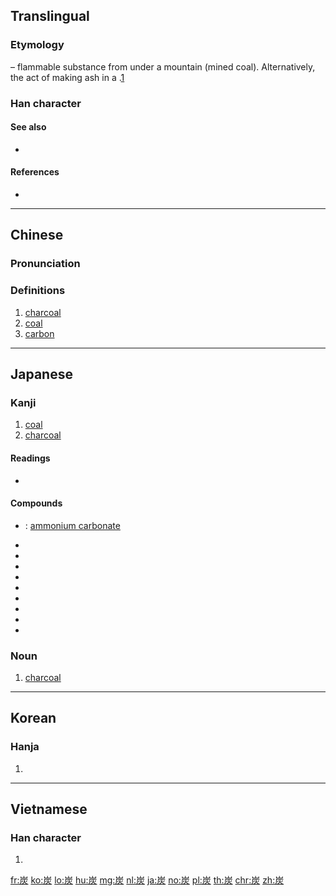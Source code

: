 ==Translingual==

===Etymology===
{{Han compound|屵|t1=mountain, cliff|火|t2=fire|ls=ic}} – flammable substance from under a mountain (mined coal). Alternatively, the act of making ash {{m|mul|灰||ash|sc=Hani}} in a {{m|mul|山||mountain|sc=Hani}}.[http://www.yellowbridge.com/chinese/character-etymology.php?searchChinese=1&zi=%E7%82%AD]

===Han character===
{{Han char|rn=86|rad=火|as=05|sn=9|four=22289|canj=UKF,UMF|ids=⿱山灰}}

====See also====
* {{l|mul|灰}} <!-- visually similar -->

====References====
* {{Han ref|kx=0668.240|dkj=18953|dj=1077.240|hdz=32195.150|uh=70AD|ud=28845|bh=ACB4|bd=44212}}

----

==Chinese==
{{zh-forms}}

===Pronunciation===
{{zh-pron
|m=tàn
|c=taan3
|h=pfs=than
|mn=thòaⁿ
|mc=y
|oc=y
|ma=Zh-tàn.ogg
|cat=n
}}

===Definitions===
{{zh-hanzi}}

# [[charcoal]]
# [[coal]]
# [[carbon]]

----

==Japanese==

===Kanji===
{{ja-kanji|grade=3|rs=火05}}

# [[coal]]
# [[charcoal]]

====Readings====
* {{ja-readings|goon=[[たん]] (tan)|kanon=[[たん]] (tan)|kun=[[すみ]] (sumi)}}

====Compounds====
{{der-top|Compounds}}
* {{ja-r|炭安|たんあん}}: [[ammonium carbonate]]
* {{ja-r|採炭|採炭}}
* {{ja-r|薪炭|薪炭}}
* {{ja-r|炭化|たんか}}
* {{ja-r|炭鉱|たんこう}}
* {{ja-r|炭酸|たんさん}}
* {{ja-r|炭素|たんそ}}
* {{ja-r|炭田|炭田}}
* {{ja-r|泥炭|泥炭}}
* {{ja-r|木炭|木炭}}
{{der-bottom}}

===Noun===
{{ja-noun|すみ}}

# [[charcoal]]

----

==Korean==

===Hanja===
{{ko-hanja|hangeul=탄|eumhun=|rv=tan|mr=t'an|y=than}}

# {{defn|lang=ko|sort=火05}}

----

==Vietnamese==

===Han character===
{{vi-hantu|[[than]], [[thán]], [[tro]]|rs=火05}}

# {{defn|lang=vi|sort=火05}}

[[fr:炭]]
[[ko:炭]]
[[lo:炭]]
[[hu:炭]]
[[mg:炭]]
[[nl:炭]]
[[ja:炭]]
[[no:炭]]
[[pl:炭]]
[[th:炭]]
[[chr:炭]]
[[zh:炭]]